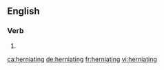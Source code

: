 ==English==

===Verb===
{{head|en|present participle}}

# {{present participle of|herniate|lang=en|nocat=1}}

[[ca:herniating]]
[[de:herniating]]
[[fr:herniating]]
[[vi:herniating]]